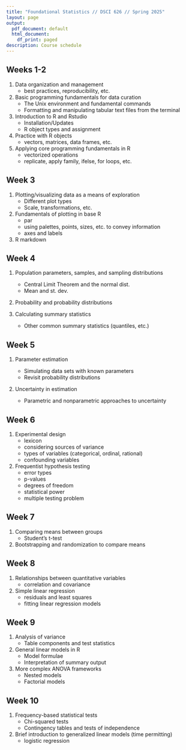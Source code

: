 ```yaml
---
title: "Foundational Statistics // DSCI 626 // Spring 2025"
layout: page
output:
  pdf_document: default
  html_document:
    df_print: paged
description: Course schedule
---
```


## Weeks 1-2

1. Data organization and management
    - best practices, reproducibility, etc.

2. Basic programming fundamentals for data curation
    - The Unix environment and fundamental commands
    - Formatting and manipulating tabular text files from the terminal

3. Introduction to R and Rstudio
    - Installation/Updates
    - R object types and assignment

4. Practice with R objects
    - vectors, matrices, data frames, etc.

5. Applying core programming fundamentals in R
    - vectorized operations
    - replicate, apply family, ifelse, for loops, etc.

## Week 3

1. Plotting/visualizing data as a means of exploration
    - Different plot types
    - Scale, transformations, etc.

2. Fundamentals of plotting in base R
    - par
    - using palettes, points, sizes, etc. to convey information
    - axes and labels
    
3. R markdown

## Week 4

1. Population parameters, samples, and sampling distributions
    - Central Limit Theorem and the normal dist.
    - Mean and st. dev.

2. Probability and probability distributions

3. Calculating summary statistics
    - Other common summary statistics (quantiles, etc.)

## Week 5

1. Parameter estimation

    - Simulating data sets with known parameters
    - Revisit probability distributions

2. Uncertainty in estimation
    - Parametric and nonparametric approaches to uncertainty

## Week 6

1. Experimental design
    - lexicon
    - considering sources of variance
    - types of variables (categorical, ordinal, rational)
    - confounding variables

2. Frequentist hypothesis testing
    - error types
    - p-values
    - degrees of freedom
    - statistical power
    - multiple testing problem

## Week 7

1. Comparing means between groups
    - Student’s t-test

2. Bootstrapping and randomization to compare means

## Week 8

1. Relationships between quantitative variables
    - correlation and covariance

2. Simple linear regression
    - residuals and least squares
    - fitting linear regression models

## Week 9

1. Analysis of variance
    - Table components and test statistics

2. General linear models in R
    - Model formulae
    - Interpretation of summary output

3. More complex ANOVA frameworks
    - Nested models
    - Factorial models

## Week 10

1. Frequency-based statistical tests
    - Chi-squared tests
    - Contingency tables and tests of independence

2. Brief introduction to generalized linear models (time permitting)
    - logistic regression
